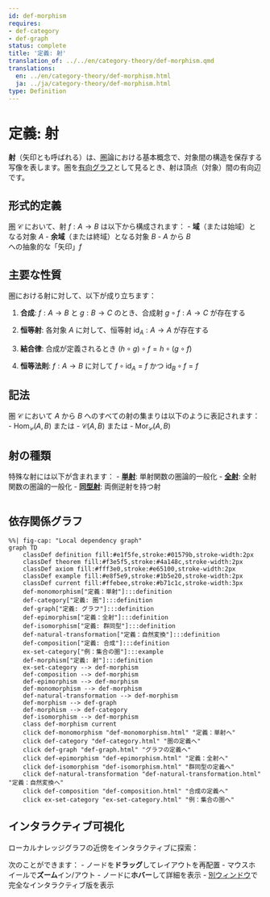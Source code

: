 ```yaml
---
id: def-morphism
requires:
- def-category
- def-graph
status: complete
title: '定義: 射'
translation_of: ../../en/category-theory/def-morphism.qmd
translations:
  en: ../en/category-theory/def-morphism.html
  ja: ../ja/category-theory/def-morphism.html
type: Definition
---
```


# 定義: 射

**射**（矢印とも呼ばれる）は、[圏](def-category.qmd)論における基本概念で、対象間の構造を保存する写像を表します。圏を[有向グラフ](../combinatorics/def-graph.qmd)として見るとき、射は頂点（対象）間の有向辺です。

## 形式的定義

[圏](def-category.qmd) $\mathcal{C}$ において、射 $f: A \to B$ は以下から構成されます：
- **域**（または始域）となる対象 $A$
- **余域**（または終域）となる対象 $B$
- $A$ から $B$ への抽象的な「矢印」$f$

## 主要な性質

圏における射に対して、以下が成り立ちます：

1. **合成**: $f: A \to B$ と $g: B \to C$ のとき、合成射 $g \circ f: A \to C$ が存在する

2. **恒等射**: 各対象 $A$ に対して、恒等射 $\text{id}_A: A \to A$ が存在する

3. **結合律**: 合成が定義されるとき $(h \circ g) \circ f = h \circ (g \circ f)$

4. **恒等法則**: $f: A \to B$ に対して $f \circ \text{id}_A = f$ かつ $\text{id}_B \circ f = f$

## 記法

圏 $\mathcal{C}$ において $A$ から $B$ へのすべての射の集まりは以下のように表記されます：
- $\text{Hom}_{\mathcal{C}}(A, B)$ または
- $\mathcal{C}(A, B)$ または
- $\text{Mor}_{\mathcal{C}}(A, B)$

## 射の種類

特殊な射には以下が含まれます：
- **[単射](def-monomorphism.qmd)**: 単射関数の圏論的一般化
- **[全射](def-epimorphism.qmd)**: 全射関数の圏論的一般化
- **[同型射](def-isomorphism.qmd)**: 両側逆射を持つ射

```mermaid
```

## 依存関係グラフ

```mermaid
%%| fig-cap: "Local dependency graph"
graph TD
    classDef definition fill:#e1f5fe,stroke:#01579b,stroke-width:2px
    classDef theorem fill:#f3e5f5,stroke:#4a148c,stroke-width:2px
    classDef axiom fill:#fff3e0,stroke:#e65100,stroke-width:2px
    classDef example fill:#e8f5e9,stroke:#1b5e20,stroke-width:2px
    classDef current fill:#ffebee,stroke:#b71c1c,stroke-width:3px
    def-monomorphism["定義：単射"]:::definition
    def-category["定義: 圏"]:::definition
    def-graph["定義: グラフ"]:::definition
    def-epimorphism["定義：全射"]:::definition
    def-isomorphism["定義: 群同型"]:::definition
    def-natural-transformation["定義：自然変換"]:::definition
    def-composition["定義: 合成"]:::definition
    ex-set-category["例：集合の圏"]:::example
    def-morphism["定義: 射"]:::definition
    ex-set-category --> def-morphism
    def-composition --> def-morphism
    def-epimorphism --> def-morphism
    def-monomorphism --> def-morphism
    def-natural-transformation --> def-morphism
    def-morphism --> def-graph
    def-morphism --> def-category
    def-isomorphism --> def-morphism
    class def-morphism current
    click def-monomorphism "def-monomorphism.html" "定義：単射へ"
    click def-category "def-category.html" "圏の定義へ"
    click def-graph "def-graph.html" "グラフの定義へ"
    click def-epimorphism "def-epimorphism.html" "定義：全射へ"
    click def-isomorphism "def-isomorphism.html" "群同型の定義へ"
    click def-natural-transformation "def-natural-transformation.html" "定義：自然変換へ"
    click def-composition "def-composition.html" "合成の定義へ"
    click ex-set-category "ex-set-category.html" "例：集合の圏へ"
```

## インタラクティブ可視化

ローカルナレッジグラフの近傍をインタラクティブに探索：

::: {.graph-viz data-id="def-morphism" data-width="700" data-height="500"}
:::

次のことができます：
- ノードを**ドラッグ**してレイアウトを再配置
- マウスホイールで**ズーム**イン/アウト
- ノードに**ホバー**して詳細を表示
- [別ウィンドウ](../../output/interactive/def-morphism.html){target="_blank"}で完全なインタラクティブ版を表示
